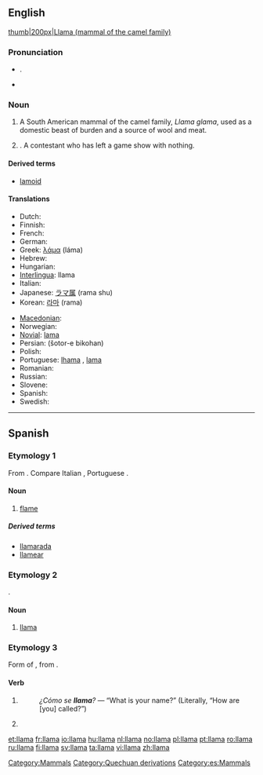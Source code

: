 {{wikipedia}}
==English==

[[image:lama.jpg|thumb|200px|Llama (mammal of the camel family)]]

===Pronunciation===
* {{IPA|/ˈlɑ:.mə/}}. {{SAMPA|/"lA:.m@/}}
*: {{rhymes|ɑːmə}}
* {{homophones|lama}}

===Noun===
{{en-noun}}

# {{zoology}} A South American mammal of the camel family, ''Llama glama'', used as a domestic beast of burden and a source of wool and meat.
# {{figurative}}. A contestant who has left a game show with nothing.

====Derived terms====
* [[lamoid]]

====Translations====
{{trans-top|South Americal mammal of the camel family, ''Llama glama''}}
* Dutch: {{t+|nl|lama|m}}
* Finnish: {{t+|fi|laama}}
* French: {{t+|fr|lama|m}}
* German: {{t+|de|Lama|n}}
* Greek: [[λάμα]] (láma)
* Hebrew: {{t-|he|לאמה|f|sc=Hebr}}
* Hungarian: {{t+|hu|láma}}
* [[Interlingua]]: llama
* Italian: {{t+|it|lama|m}}
* Japanese: [[ラマ属]] (rama shu)
* Korean: [[라마]] (rama)
{{trans-mid}}
* [[Macedonian]]: {{t|mk|лама|f|tr=láma|sc=Cyrl}}
* Norwegian: {{t+|no|llama}}
* [[Novial]]: [[lama]]
* Persian: {{fa-Arab|[[شتر بیکوهان]]}} (šotor-e bikohan)
* Polish: {{t+|pl|lama|f}}
* Portuguese: {{italbrac|Brazil}} [[lhama]] {{f}}, {{italbrac|Portugal}} [[lama]] {{m}}
* Romanian: {{t+|ro|llama|f}}
* Russian: {{t+|ru|лама|f|tr=láma|sc=Cyrl}}
* Slovene: {{t+|sl|lama|f}}
* Spanish: {{t-|es|llama|f}}
* Swedish: {{t+|sv|lama|c}}
{{trans-bottom}}

[[Category:Mammals]]
[[Category:Quechuan derivations]]

----

==Spanish==

===Etymology 1===
From {{etyl|la|es}} {{term|flamma}}. Compare Italian {{term|fiamma|lang=it}}, Portuguese {{term|chama|lang=pt}}.

====Noun====
{{es-noun-f}}

# [[flame]]

=====Derived terms=====
* [[llamarada]]
* [[llamear]]

===Etymology 2===
{{etyl|qu|es}}.

====Noun====
{{es-noun-f}}

# [[#English|llama]]

[[Category:es:Mammals]]

===Etymology 3===
Form of {{term|llamar|lang=es}}, from {{etyl|la|es}} {{term|clamo|clamāre|cry out|lang=la}}.

====Verb====

{{es-verb-form|llamar}}
# {{es-verb form of|person=third-person|number=singular|tense=present|mood=indicative|ending=ar|verb=[[llamar]]}}
#: ''¿Cómo se '''llama'''?'' — “What is your name?” (Literally, “How are [you] called?”)
# {{es-verb form of|formal=no|person=second-person|number=singular|sense=affirmative|mood=imperative|ending=ar|verb=[[llamar]]}}

[[et:llama]]
[[fr:llama]]
[[io:llama]]
[[hu:llama]]
[[nl:llama]]
[[no:llama]]
[[pl:llama]]
[[pt:llama]]
[[ro:llama]]
[[ru:llama]]
[[fi:llama]]
[[sv:llama]]
[[ta:llama]]
[[vi:llama]]
[[zh:llama]]